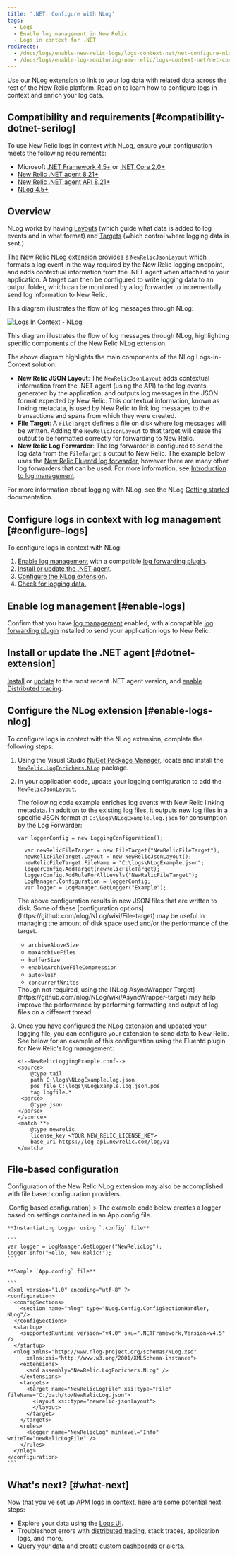 ```yaml
---
title: '.NET: Configure with NLog'
tags:
  - Logs
  - Enable log management in New Relic
  - Logs in context for .NET
redirects:
  - /docs/logs/enable-new-relic-logs/logs-context-net/net-configure-nlog
  - /docs/logs/enable-log-monitoring-new-relic/logs-context-net/net-configure-nlog
---
```


Use our [NLog](https://nlog-project.org/ "Link opens in a new window.") extension to link to your log data with related data across the rest of the New Relic platform. Read on to learn how to configure logs in context and enrich your log data.

## Compatibility and requirements [#compatibility-dotnet-serilog]

To use New Relic logs in context with NLog, ensure your configuration meets the following requirements:

* Microsoft [.NET Framework 4.5+](https://dotnet.microsoft.com/download/dotnet-framework) or [.NET Core 2.0+](https://dotnet.microsoft.com/download/dotnet-core)
* [New Relic .NET agent 8.21+](https://docs.newrelic.com/docs/release-notes/agent-release-notes/net-release-notes)
* [New Relic .NET agent API 8.21](https://docs.newrelic.com/docs/agents/net-agent/net-agent-api)[+](https://docs.newrelic.com/docs/agents/net-agent/net-agent-api)
* [NLog 4.5+](https://nlog-project.org/)

## Overview

NLog works by having [Layouts](https://github.com/NLog/NLog/wiki/Tutorial#Layouts-and-LayoutRenderers) (which guide what data is added to log events and in what format) and [Targets](https://github.com/NLog/NLog/wiki/Tutorial#target-wrappers) (which control where logging data is sent.)

The [New Relic NLog extension](https://github.com/newrelic/newrelic-logenricher-dotnet/tree/master/src/NLog) provides a `NewRelicJsonLayout` which formats a log event in the way required by the New Relic logging endpoint, and adds contextual information from the .NET agent when attached to your application. A target can then be configured to write logging data to an output folder, which can be monitored by a log forwarder to incrementally send log information to New Relic.

This diagram illustrates the flow of log messages through NLog:

![Logs In Context - NLog](./images/LogsInContext---NLog.jpg "Logs In Context - NLog")

This diagram illustrates the flow of log messages through NLog, highlighting specific components of the New Relic NLog extension.

The above diagram highlights the main components of the NLog Logs-in-Context solution:

* **New Relic JSON Layout**: The `NewRelicJsonLayout` adds contextual information from the .NET agent (using the API) to the log events generated by the application, and outputs log messages in the JSON format expected by New Relic. This contextual information, known as linking metadata, is used by New Relic to link log messages to the transactions and spans from which they were created.
* **File Target**: A `FileTarget` defines a file on disk where log messages will be written. Adding the `NewRelicJsonLayout` to that target will cause the output to be formatted correctly for forwarding to New Relic.
* **New Relic Log Forwarder**: The log forwarder is configured to send the log data from the `FileTarget`'s output to New Relic. The example below uses the [New Relic Fluentd log forwarder](https://github.com/newrelic/newrelic-fluentd-output), however there are many other log forwarders that can be used. For more information, see [Introduction to log management](/docs/introduction-new-relic-logs).

For more information about logging with NLog, see the NLog [Getting started](https://nlog-project.org/download/) documentation.

## Configure logs in context with log management [#configure-logs]

To configure logs in context with NLog:

1. [Enable log management](/docs/introduction-new-relic-logs) with a compatible [log forwarding plugin](/docs/logs/enable-logs/enable-logs/enable-new-relic-logs#enable-logs).
2. [Install or update the .NET agent](#dotnet-extension).
3. [Configure the NLog extension](#enable-logs-nlog).
4. [Check for logging data.](#test-extension-dotnet)

## Enable log management [#enable-logs]

Confirm that you have [log management](/docs/introduction-new-relic-logs) enabled, with a compatible [log forwarding plugin](/docs/logs/enable-logs/enable-logs/enable-new-relic-logs#enable-logs) installed to send your application logs to New Relic.

## Install or update the .NET agent [#dotnet-extension]

[Install](/docs/agents/net-agent/installation/introduction-net-agent-install) or [update](/docs/agents/net-agent/installation/update-net-agent) to the most recent .NET agent version, and [enable Distributed tracing](/docs/understand-dependencies/distributed-tracing/enable-configure/enable-distributed-tracing).

## Configure the NLog extension [#enable-logs-nlog]

To configure logs in context with the NLog extension, complete the following steps:

1. Using the Visual Studio [NuGet Package Manager](https://docs.microsoft.com/en-us/nuget/consume-packages/install-use-packages-visual-studio), locate and install the [`NewRelic.LogEnrichers.NLog`](https://www.nuget.org/packages/NewRelic.LogEnrichers.NLog/) package.
2. In your application code, update your logging configuration to add the `NewRelicJsonLayout`.

   The following code example enriches log events with New Relic linking metadata. In addition to the existing log files, it outputs new log files in a specific JSON format at `C:\logs\NLogExample.log.json` for consumption by the Log Forwarder:

   ```
   var loggerConfig = new LoggingConfiguration();
     
     var newRelicFileTarget = new FileTarget("NewRelicFileTarget");
     newRelicFileTarget.Layout = new NewRelicJsonLayout();
     newRelicFileTarget.FileName = "C:\logs\NLogExample.json";
     loggerConfig.AddTarget(newRelicFileTarget);
     loggerConfig.AddRuleForAllLevels("NewRelicFileTarget");
     LogManager.Configuration = loggerConfig;
     var logger = LogManager.GetLogger("Example");
   ```

   <Callout variant="caution">
     The above configuration results in new JSON files that are written to disk. Some of these [configuration options](https://github.com/nlog/NLog/wiki/File-target) may be useful in managing the amount of disk space used and/or the performance of the target.

     * `archiveAboveSize`
     * `maxArchiveFiles`
     * `bufferSize`
     * `enableArchiveFileCompression`
     * `autoFlush`
     * `concurrentWrites`
   </Callout>

   <Callout variant="important">
     Though not required, using the [NLog AsyncWrapper Target](https://github.com/nlog/NLog/wiki/AsyncWrapper-target) may help improve the performance by performing formatting and output of log files on a different thread.
   </Callout>
3. Once you have configured the NLog extension and updated your logging file, you can configure your extension to send data to New Relic. See below for an example of this configuration using the Fluentd plugin for New Relic's log management:

   ```
   <!--NewRelicLoggingExample.conf-->
   <source> 
       @type tail 
       path C:\logs\NLogExample.log.json
       pos_file C:\logs\NLogExample.log.json.pos 
       tag logfile.*
    <parse> 
       @type json 
   </parse>
   </source>
   <match **> 
       @type newrelic 
       license_key <YOUR NEW_RELIC_LICENSE_KEY>
       base_uri https://log-api.newrelic.com/log/v1
   </match>
   ```

## File-based configuration

Configuration of the New Relic NLog extension may also be accomplished with file based configuration providers.

<CollapserGroup>
  <Collapser
    id=""
    title={<><InlineCode>.Config</InlineCode> based configuration</>}
  >
    The example code below creates a logger based on settings contained in an App.config file.

    **Instantiating Logger using `.config` file**

    ```
    var logger = LogManager.GetLogger("NewRelicLog");
    logger.Info("Hello, New Relic!");
    ```

    **Sample `App.config` file**

    ```
    <?xml version="1.0" encoding="utf-8" ?>
    <configuration>
      <configSections>
        <section name="nlog" type="NLog.Config.ConfigSectionHandler, NLog"/>
      </configSections>
      <startup>
        <supportedRuntime version="v4.0" sku=".NETFramework,Version=v4.5" />
      </startup>
      <nlog xmlns="http://www.nlog-project.org/schemas/NLog.xsd"
          xmlns:xsi="http://www.w3.org/2001/XMLSchema-instance">
        <extensions>
          <add assembly="NewRelic.LogEnrichers.NLog" />
        </extensions>
        <targets>
          <target name="NewRelicLogFile" xsi:type="File" fileName="C:/path/to/NewRelicLog.json">
            <layout xsi:type="newrelic-jsonlayout">
            </layout>
          </target>
        </targets>
        <rules>
          <logger name="NewRelicLog" minlevel="Info" writeTo="newRelicLogFile" />
        </rules>
      </nlog>
    </configuration>
    ```
  </Collapser>
</CollapserGroup>

## What's next? [#what-next]

Now that you've set up APM logs in context, here are some potential next steps:

* Explore your data using the [Logs UI](/docs/explore-your-data-new-relic-logs-ui).
* Troubleshoot errors with [distributed tracing](/docs/understand-dependencies/distributed-tracing/get-started/introduction-distributed-tracing), stack traces, application logs, and more.
* [Query your data](/docs/using-new-relic/data/understand-data/query-new-relic-data) and [create custom dashboards](/docs/dashboards/new-relic-one-dashboards/get-started/introduction-new-relic-one-dashboards) or [alerts](/docs/alerts/new-relic-alerts/configuring-alert-policies/create-edit-or-find-alert-policy).
